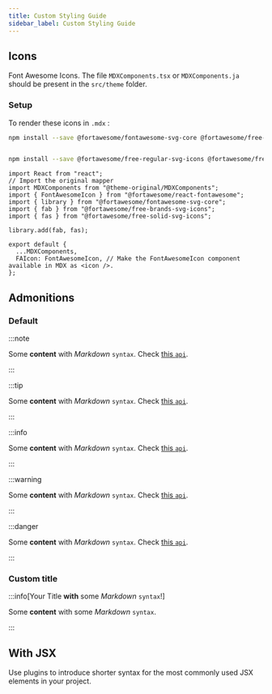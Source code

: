 ```yaml
---
title: Custom Styling Guide
sidebar_label: Custom Styling Guide
---
```



<!-- .prettierignore -->

## Icons

Font Awesome Icons. The file `MDXComponents.tsx` or `MDXComponents.ja` should be present in the `src/theme` folder.

<FAIcon icon="fa-brands fa-github" size="4x" />

<FAIcon icon="fa-brands fa-x-twitter" size="4x" />

<FAIcon icon="fa-brands fa-youtube" size="4x" />

<FAIcon icon="fa-brands fa-linkedin" size="4x" />

<FAIcon icon="fa-brands fa-python" size="4x" />

<FAIcon icon="fa-brands fa-js" size="4x" />

<FAIcon icon="fa-brands fa-react" size="4x" />

### Setup

To render these icons in `.mdx` :

```bash npm2yarn
npm install --save @fortawesome/fontawesome-svg-core @fortawesome/free-solid-svg-icons @fortawesome/react-fontawesome
```

```bash npm2yarn

npm install --save @fortawesome/free-regular-svg-icons @fortawesome/free-brands-svg-icons
```

```tsx title="src/theme/MDXComponents.js"
import React from "react";
// Import the original mapper
import MDXComponents from "@theme-original/MDXComponents";
import { FontAwesomeIcon } from "@fortawesome/react-fontawesome";
import { library } from "@fortawesome/fontawesome-svg-core";
import { fab } from "@fortawesome/free-brands-svg-icons";
import { fas } from "@fortawesome/free-solid-svg-icons";

library.add(fab, fas);

export default {
  ...MDXComponents,
  FAIcon: FontAwesomeIcon, // Make the FontAwesomeIcon component available in MDX as <icon />.
};
```

## Admonitions

### Default

:::note

Some **content** with _Markdown_ `syntax`. Check [this `api`](#).

:::

:::tip

Some **content** with _Markdown_ `syntax`. Check [this `api`](#).

:::

:::info

Some **content** with _Markdown_ `syntax`. Check [this `api`](#).

:::

:::warning

Some **content** with _Markdown_ `syntax`. Check [this `api`](#).

:::

:::danger

Some **content** with _Markdown_ `syntax`. Check [this `api`](#).

:::

### Custom title

:::info[Your Title **with** some _Markdown_ `syntax`!]

Some **content** with some _Markdown_ `syntax`.

:::

## With JSX

<Admonition type="tip" icon="💡" title="Did you know...">
  Use plugins to introduce shorter syntax for the most commonly used JSX
  elements in your project.
</Admonition>
